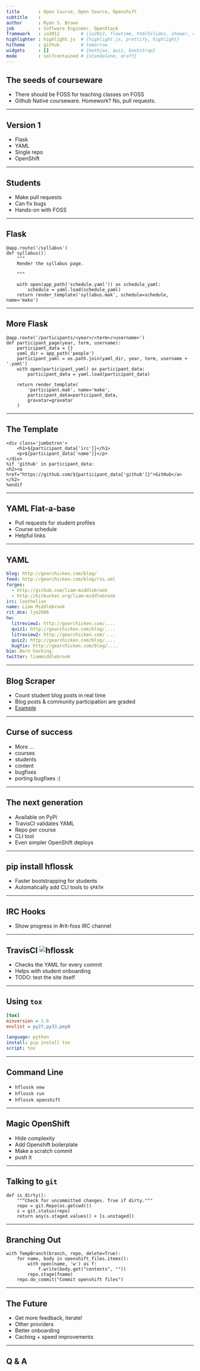 ```yaml
---
title       : Open Course, Open Source, Openshift
subtitle    : 
author      : Ryan S. Brown
job         : Software Engineer, OpenStack
framework   : io2012        # {io2012, flowtime, html5slides, shower, dzslides, ...}
highlighter : highlight.js  # {highlight.js, prettify, highlight}
hitheme     : github        # tomorrow
widgets     : []            # {mathjax, quiz, bootstrap}
mode        : selfcontained # {standalone, draft}
---
```


## The seeds of courseware
  - There should be FOSS for teaching classes on FOSS
  - Github Native courseware. Homework? No, pull requests.

---

## Version 1
  - Flask
  - YAML
  - Single repo
  - OpenShift

---

## Students
  - Make pull requests
  - Can fix bugs
  - Hands-on with FOSS

---

## Flask

```
@app.route('/syllabus')
def syllabus():
    """
    Render the syllabus page.

    """

    with open(app_path('schedule.yaml')) as schedule_yaml:
        schedule = yaml.load(schedule_yaml)
    return render_template('syllabus.mak', schedule=schedule, name='mako')
```

---

## More Flask

```
@app.route('/participants/<year>/<term>/<username>')
def participant_page(year, term, username):
    participant_data = {}
    yaml_dir = app_path('people')
    participant_yaml = os.path.join(yaml_dir, year, term, username + '.yaml')
    with open(participant_yaml) as participant_data:
        participant_data = yaml.load(participant_data)

    return render_template(
        'participant.mak', name='make',
        participant_data=participant_data,
        gravatar=gravatar
    )
```

---

## The Template

```
<div class='jumbotron'>
    <h1>${participant_data['irc']}</h1>
    <p>${participant_data['name']}</p>
</div>
%if 'github' in participant_data:
<h2><a href="https://github.com/${participant_data['github']}">GitHub</a></h2>
%endif
```

---

## YAML Flat-a-base

- Pull requests for student profiles
- Course schedule
- Helpful links

---

## YAML

```yaml
blog: http://gearchicken.com/blog/
feed: http://gearchicken.com/blog/rss.xml
forges:
  - http://github.com/liam-middlebrook
  - http://bitbucket.org/liam-middlebrook
irc: loothelion
name: Liam Middlebrook
rit_dce: ljm2906
hw:
  litreview1: http://gearchicken.com/....
  quiz1: http://gearchicken.com/blog/....
  litreview2: http://gearchicken.com/....
  quiz2: http://gearchicken.com/blog/....
  bugfix: http://gearchicken.com/blog/....
bio: Born hacking.
twitter: liammiddlebrook
```

---

## Blog Scraper

  - Count student blog posts in real time
  - Blog posts & community participation are graded
  - [Example](http://hfoss-fossrit.rhcloud.com/participants/)

---

## Curse of success
  - More ...
  - courses
  - students
  - content
  - bugfixes
  - porting bugfixes :(

---

## The next generation
  - Available on PyPi
  - TravisCI validates YAML
  - Repo per course
  - CLI tool
  - Even simpler OpenShift deploys

---

## pip install hflossk

  - Faster bootstrapping for students
  - Automatically add CLI tools to `$PATH`

---

## IRC Hooks

  - Show progress in #rit-foss IRC channel

---

## TravisCI ![hflossk](https://api.travis-ci.org/decause/hflossk.svg)

  - Checks the YAML for every commit
  - Helps with student onboarding
  - TODO: test the site itself

---

## Using `tox`

```ini
[tox]
minversion = 1.6
envlist = py27,py33,pep8
```

```yaml
language: python
install: pip install tox
script: tox
```


---

## Command Line

  - `hflossk new`
  - `hflossk run`
  - `hflossk openshift`

---

## Magic OpenShift
  - Hide complexity
  - Add Openshift boilerplate
  - Make a scratch commit
  - push it

---

## Talking to `git`

```
def is_dirty():
    """Check for uncommitted changes. True if dirty."""
    repo = git.Repo(os.getcwd())
    s = git.status(repo)
    return any(s.staged.values() + [s.unstaged])
```

---

## Branching Out

```
with TempBranch(branch, repo, delete=True):
    for name, body in openshift_files.items():
        with open(name, 'w') as f:
            f.write(body.get("contents", ""))
        repo.stage(fname)
    repo.do_commit("Commit openshift files")
```

---

## The Future
  - Get more feedback, iterate!
  - Other providers
  - Better onboarding
  - Caching + speed improvements

---

## Q & A
